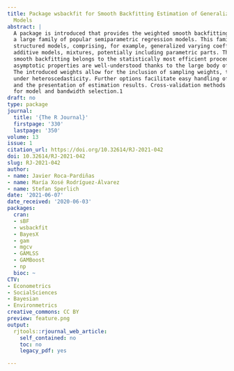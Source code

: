 ```yaml
---
title: Package wsbackfit for Smooth Backfitting Estimation of Generalized Structured
  Models
abstract: |
  A package is introduced that provides the weighted smooth backfitting estimator for
  a large family of popular semiparametric regression models. This family is known as generalized
  structured models, comprising, for example, generalized varying coefficient model, generalized
  additive models, mixtures, potentially including parametric parts. The kernel-based weighted
  smooth backfitting belongs to the statistically most efficient procedures for this model class. Its
  asymptotic properties are well-understood thanks to the large body of literature about this estimator.
  The introduced weights allow for the inclusion of sampling weights, trimming, and efficient estimation
  under heteroscedasticity. Further options facilitate easy handling of aggregated data, prediction,
  and the presentation of estimation results. Cross-validation methods are provided which can be used
  for model and bandwidth selection.1
draft: no
type: package
journal:
  title: '{The R Journal}'
  firstpage: '330'
  lastpage: '350'
volume: 13
issue: 1
citation_url: https://doi.org/10.32614/RJ-2021-042
doi: 10.32614/RJ-2021-042
slug: RJ-2021-042
author:
- name: Javier Roca-Pardiñas
- name: María Xosé Rodríguez-Álvarez
- name: Stefan Sperlich
date: '2021-06-07'
date_received: '2020-06-03'
packages:
  cran:
  - sBF
  - wsbackfit
  - BayesX
  - gam
  - mgcv
  - GAMLSS
  - GAMBoost
  - np
  bioc: ~
CTV:
- Econometrics
- SocialSciences
- Bayesian
- Environmetrics
creative_commons: CC BY
preview: feature.png
output:
  rjtools::rjournal_web_article:
    self_contained: no
    toc: no
    legacy_pdf: yes

---
```

